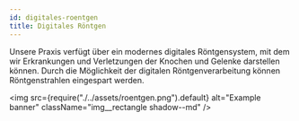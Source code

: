 ---
id: digitales-roentgen
title: Digitales Röntgen
---

Unsere Praxis verfügt über ein modernes digitales Röntgensystem, mit dem wir Erkrankungen und Verletzungen der Knochen und Gelenke darstellen können.
Durch die Möglichkeit der digitalen Röntgenverarbeitung können Röntgenstrahlen eingespart werden.

<img
  src={require("./../assets/roentgen.png").default}
  alt="Example banner"
  className="img__rectangle shadow--md"
/>
